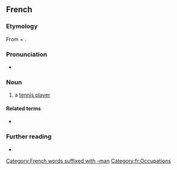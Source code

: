 ==French==

===Etymology===
From {{der|fr|en|tennis}} + {{m|en|man}}.

===Pronunciation===
* {{fr-IPA|ténismane}}

===Noun===
{{fr-noun|m|tennismen}}

# a [[tennis player]]

====Related terms====
* {{l|fr|tenniswoman}}

===Further reading===
* {{R:TLFi}}

[[Category:French words suffixed with -man]]
[[Category:fr:Occupations]]